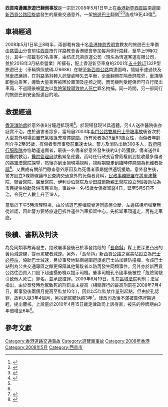 {{noteTA
|T =  zh-hk:西貢南邊圍旅遊巴翻側事故; zh-tw:西貢南邊圍旅遊巴側翻事故;
|1 =  zh-hk:西貢南邊圍旅遊巴翻側事故; zh-tw:西貢南邊圍旅遊巴側翻事故;
|2 =  zh-hk:墮; zh-tw:墜;
|3 =  zh-hk:翻側; zh-tw:側翻;
}}
{{UTC+8}}
{{Infobox bus accident
| title= 西貢南邊圍旅遊巴翻側事故
| image = [[File:WIKINEWS_05_001.jpg|300px]]
| caption = 發生意外的旅遊車
| date = 2008年5月1日
| time = 09:02（[[香港時間|HKT]]）<ref name="蘋果20080502"/>
| location = {{HKG}}[[新界|新界]][[西貢區|西貢區]]南邊圍[[新西貢公路|新西貢公路]][[回旋處|回旋處]]
| bus = [[五十鈴|五十鈴]]LT132P型旅遊巴士<br/>（[[香港車輛號牌|車牌號碼]]：JZ6686）
| deaths = 19
| injuries = 43
| map = 
}}

'''西貢南邊圍旅遊巴翻側事故'''是一宗於2008年5月1日早上在[[香港|香港]][[新界|新界]][[西貢區|西貢區]]南邊圍[[新西貢公路|新西貢公路]][[回旋處|回旋處]]發生的嚴重交通意外，一架[[旅遊巴士|旅遊巴士]]翻側<ref name="蘋果20080502">{{cite news |title=恐怖車禍專輯 旅巴西貢飛車撞翻 18女教友慘死 |url=http://hk.apple.nextmedia.com/news/art/20080502/11058558 |publisher=[[香港蘋果日報|蘋果日報]] |date=2008年5月2日 |accessdate=2013年7月11日 |archive-date=2015年9月27日 |archive-url=https://web.archive.org/web/20150927062527/http://hk.apple.nextmedia.com/news/art/20080502/11058558 |dead-url=no }}{{zh-hant}}</ref><ref>{{cite news |title=旅巴瘋狂撼壆18死44傷 |url=http://orientaldaily.on.cc/archive/20080502/new/new_a00cnt.html |publisher=[[東方日報_(香港)|東方日報]] |date=2008年5月2日 |accessdate=2013年7月11日 |archive-date=2018年10月5日 |archive-url=https://web.archive.org/web/20181005211010/http://orientaldaily.on.cc/archive/20080502/new/new_a00cnt.html |dead-url=no }}{{zh-hant}}</ref><ref>{{cite news | title=慘痛大車禍18死44傷 |url=http://www.singtao.com/archive/fullstory.asp?andor=or&year1=2008&month1=5&day1=2&year2=2008&month2=5&day2=2&category=a&id=20080502a01&keyword1=&keyword2= |publisher=[[星島日報|星島日報]] |date=2008年5月2日 }}{{zh-hant}}</ref>造成19死43傷<ref>{{cite news |title=西貢車禍添一亡魂 |url=http://hk.apple.nextmedia.com/news/art/20080506/11073846 |publisher=[[香港蘋果日報|蘋果日報]] |date=2008年5月6日 |accessdate=2013年7月11日 |archive-date=2017年9月18日 |archive-url=https://web.archive.org/web/20170918064115/http://hk.apple.nextmedia.com/news/art/20080506/11073846 |dead-url=no }}{{zh-hant}}</ref>。

==車禍經過==
2008年5月1日早上8時半，兩部載有幾十名[[香港|香港]][[神慈秀明會|神慈秀明會]]教友的旅遊巴士準備由[[慈雲山|慈雲山]]分會前往[[西貢市|西貢市]]竹洋路教會香港總會參加每月例行[[崇拜|崇拜]]，至早上9時02分，其中一部載有61名乘客，由伍氏兄弟旅運公司（現名為恆運客運有限公司，並於2018年3月結束營業）所擁有，配上香港新亞車身的2001年[[五十鈴|五十鈴]]LT132P型旅遊巴士（車輛牌照號碼JZ6686）在駛至[[新西貢公路|新西貢公路]]南邊圍時，懷疑車速過快及煞車皮磨損，在斜路落斜轉入迴旋處時失去平衡，全車翻側在隔音屏障旁，車頂隨即壓向乘客，導致大量乘客被困於車頂及座椅之間，而司機則受輕傷但可自行爬出車廂，不過隨後被[[香港警務處|警方]]以[[危險駕駛導致他人死亡|危險駕駛導致他人死亡]]罪名拘捕。同一時間，另一部同行的旅遊巴則安全抵達目的地。

==救援經過==
[[香港消防處|香港消防處]]於意外後9分鐘趕抵現場<ref name="蘋果20080502"/>，於現場發現14具遺體，另4人送往醫院後亦証實不治。由於遇害者眾多，當局自2003年[[屯門公路雙層巴士墮坡事故|屯門公路雙層巴士墮坡事故]]後首次於大型意外現場設置充氣帳篷充當[[太平間|停屍間]]。所有死者為29至83歲女性，而傷者年齡則介乎2至85歲，有傷者表示事發前車速太快。警方及消防出動300多人，[[政府飛行服務隊|政府飛行服務隊]]亦協助運送傷者，最後一名傷者於意外發生後約3小時獲救。傷者送往8間醫院救治，[[醫院管理局|醫院管理局]]啟動緊急應變，而時任行政長官曾蔭權則到接收最多傷者的[[將軍澳醫院|將軍澳醫院]]探望，然後亦到車禍現場視察，視察期間走到臨時停屍間為死難者[[祈禱|祈禱]]<ref name="蘋果20080502"/>，又責成有關部門徹查意外原因及為死傷者家屬提供適切援助。意外發生後，警方設立3條熱線讓市民查詢交通意外的死傷者資料，[[民政事務總署|民政事務總署]]在[[將軍澳醫院|將軍澳醫院]]、[[基督教聯合醫院|聯合醫院]]、[[廣華醫院|廣華醫院]]、[[伊利沙伯醫院|伊利沙伯醫院]]及沙田[[威爾斯親王醫院|威爾斯親王醫院]]設立5個援助站為市民提供協助及供市民查詢。事故中一名45歲女傷者留醫4日，延至5月5日不治，令死亡人數上升至19人。

當局於下午5時清理現場，由於旅遊巴整幅龍骨連同底盤全斷，左邊結構坍塌至無從辨認，因此警方要將旅遊巴拆件運往汽車扣留中心，先拆卸車頂運走，再拖走車底。

==後續、審訊及判決==
為免同類事故再發生，路政署事發後已於事發路段的「[[長命斜|長命斜]]」髹上更深更凸出的黃色減速線，提示駕駛者減速。另外，「長命斜」新西貢公路之窩美站設立為[[巴士必停站|巴士必停站]]，協助巴士減速，另於事發地點南邊圍迴旋處巴士站加建防撞欄，令該巴士站列為公共交通專區之餘更保障其他駕駛者以防再發生同類事件。另外亦於新西貢公路往西貢入口設下超速攝影機以提示司機。肇事司機孔令國事後被控「危險駕駛引致他人死亡」罪名，並承認控罪。2009年6月19日，孔在[[香港區域法院|區域法院]]判刑；法官指出，由於案發時危駕致死的刑罰並未提高（相關罪行的最高刑罰在2008年7月4日，即事發後兩個月提高至監禁10年），因此以5年監禁作量刑起點，但由於孔認罪，故判入獄3年4個月，另吊銷駕駛執照3年<ref>{{cite news |title=法官判刑時痛罵罔顧全車乘客安全 罪無可恕 危駕奪19命 司機囚40月 |url=http://hk.apple.nextmedia.com/news/art/20090620/12900714 |publisher=[[香港蘋果日報|蘋果日報]] |date=2009年6月20日 |accessdate=2013年7月11日 |archive-date=2017年9月18日 |archive-url=https://web.archive.org/web/20170918110423/http://hk.apple.nextmedia.com/news/art/20090620/12900714 |dead-url=no }}{{zh-hant}}</ref>。律政司及後不滿被告停牌期過輕，提出覆核。上訴庭於2010年4月15日裁定律政司上訴得直，被告的停牌期由3年倍增至6年<ref>{{cite news |title=旅巴62死傷車禍 律政司成功覆核 危駕司機加刑停牌6年 |url=http://hk.apple.nextmedia.com/news/art/20100416/13934778 |publisher=[[香港蘋果日報|蘋果日報]] |date=2010年4月16日 |accessdate=2013年7月11日 |archive-date=2017年9月18日 |archive-url=https://web.archive.org/web/20170918064501/http://hk.apple.nextmedia.com/news/art/20100416/13934778 |dead-url=no }}{{zh-hant}}</ref>。

==參考文獻==
{{reflist}}

{{香港傷亡最慘重的交通事故}}

{{wikinews|中國香港西貢發生嚴重交通意外　18死44傷}}

[[Category:香港道路交通事故|Category:香港道路交通事故]]
[[Category:遊覽車事故|Category:遊覽車事故]]
[[Category:2008年香港|Category:2008年香港]]
[[Category:2008年5月|Category:2008年5月]]
[[Category:西貢市|Category:西貢市]]